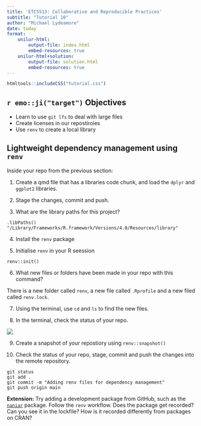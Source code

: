 ```yaml
---
title: 'ETC5513: Collaborative and Reproducible Practices'
subtitle: "Tutorial 10"
author: "Michael Lydeamore"
date: today
format:
    unilur-html:
        output-file: index.html
        embed-resources: true
    unilur-html+solution:
        output-file: solution.html
        embed-resources: true
---
```

```r
htmltools::includeCSS("tutorial.css")
```


## `r emo::ji("target")` Objectives

* Learn to use `git lfs` to deal with large files
* Create licenses in our repostiroies
* Use `renv` to create a local library



## Lightweight dependency management using `renv`

Inside your repo from the previous section:

1. Create a qmd file that has a libraries code chunk, and load the `dplyr` and `ggplot2` libraries.

2. Stage the changes, commit and push.

3. What are the library paths for this project?

::: {.unilur-solution}
```
.libPaths()
"/Library/Frameworks/R.framework/Versions/4.0/Resources/library"
```
:::

4. Install the `renv` package

5. Initialise `renv` in your R seession

::: {.unilur-solution}
`renv::init()`
:::

6. What new files or folders have been made in your repo with this command?

::: {.unilur-solution}
There is a new folder called `renv`, a new file called `.Rprofile` and a new filed called `renv.lock`.
:::

7. Using the terminal, use `cd` and `ls` to find the new files.

8. In the terminal, check the status of your repo.

::: {.unilur-solution}
![](../images/renv_init_files.png){fig-align="center"}
:::

9. Create a snapshot of your repostiory using `renv::snapshot()`

10. Check the status of your repo, stage, commit and push the changes into the remote repository.

::: {.unilur-solution}
```
git status
git add .
git commit -m "Adding renv files for dependency management"
git push origin main
```
:::

**Extension:** Try adding a development package from GitHub, such as the [`naniar`](https://github.com/njtierney/naniar) package. Follow the `renv` workflow. Does the package get recorded? Can you see it in the lockfile? How is it recorded differently from packages on CRAN?




